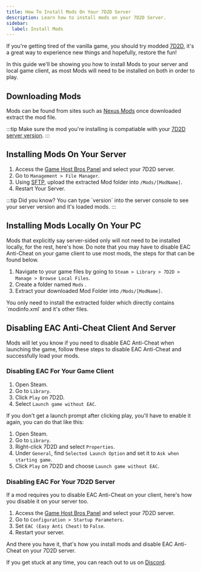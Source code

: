 ```yaml
---
title: How To Install Mods On Your 7D2D Server
description: Learn how to install mods on your 7D2D Server.
sidebar:
  label: Install Mods
---
```


If you're getting tired of the vanilla game, you should try modded [7D2D](https://www.gamehostbros.com/7-days-to-die-server-hosting/), it's a great way to experience new things and hopefully, restore the fun!

In this guide we'll be showing you how to install Mods to your server and local game client, as most Mods will need to be installed on both in order to play.

## Downloading Mods

Mods can be found from sites such as [Nexus Mods](https://www.nexusmods.com/7daystodie/mods/) once downloaded extract the mod file.

:::tip
Make sure the mod you're installing is compatiable with your [7D2D server version](/games/7-days-to-die/change-version/). 
:::

## Installing Mods On Your Server
<Steps>

1. Access the [Game Host Bros Panel](https://panel.gamehostbros.com/) and select your 7D2D server.
2. Go to `Management > File Manager`.
3. Using [SFTP](/getting-started/uploading-files/), upload the extracted Mod folder into `/Mods/[ModName]`.
4. Restart Your Server.
</Steps>
:::tip
Did you know? You can type `version` into the server console to see your server version and it's loaded mods.
:::

## Installing Mods Locally On Your PC

Mods that explicitly say server-sided only will not need to be installed locally, for the rest, here's how. Do note that you may have to disable EAC Anti-Cheat on your game client to use most mods, the steps for that can be found below.

<Steps>

1. Navigate to your game files by going to `Steam > Library > 7D2D > Manage > Browse Local Files`.
2. Create a folder named `Mods` .
3. Extract your downloaded Mod Folder into `/Mods/[ModName]`.
</Steps>
You only need to install the extracted folder which directly contains `modinfo.xml` and it's other files.

## Disabling EAC Anti-Cheat Client And Server

Mods will let you know if you need to disable EAC Anti-Cheat when launching the game, follow these steps to disable EAC Anti-Cheat and successfully load your mods.

### Disabling EAC For Your Game Client

<Steps>

1. Open Steam.
2. Go to `Library`.
3. Click `Play` on 7D2D.
4. Select `Launch game without EAC`.
</Steps>
If you don't get a launch prompt after clicking play, you'll have to enable it again, you can do that like this:

<Steps>

1. Open Steam.
2. Go to `Library`.
3. Right-click 7D2D and select `Properties`.
4. Under `General`, find `Selected Launch Option` and set it to `Ask when starting game`.
5. Click `Play` on 7D2D and choose `Launch game without EAC`.
</Steps>

### Disabling EAC For Your 7D2D Server

If a mod requires you to disable EAC Anti-Cheat on your client, here's how you disable it on your server too.

<Steps>

1. Access the [Game Host Bros Panel](https://panel.gamehostbros.com/) and select your 7D2D server.
2. Go to `Configuration > Startup Parameters`.
3. Set `EAC (Easy Anti Cheat)` to `False`.
4. Restart your server.
</Steps>
And there you have it, that's how you install mods and disable EAC Anti-Cheat on your 7D2D server.

If you get stuck at any time, you can reach out to us on [Discord](https://discord.gg/FN4XgbAwzr).
